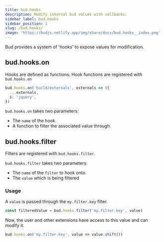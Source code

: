 ```yaml
---
title: bud.hooks
description: Modify internal bud values with callbacks.
sidebar_label: bud.hooks
sidebar_position: 1
slug: /bud.hooks/
image: 'https://budjs.netlify.app/img/share/docs/bud.hooks__index.png'
---
```


Bud provides a system of 'hooks' to expose values for modification.

## bud.hooks.on

Hooks are defined as functions. Hook functions are registered with `bud.hooks.on`

```js title='bud.config.js'
bud.hooks.on('build/externals', externals => ({
  ...externals,
  $: 'jquery',
})
```

`bud.hooks.on` takes two parameters:

- The `name` of the hook.
- A function to filter the associated value through.

## bud.hooks.filter

Filters are registered with `bud.hooks.filter`.

`bud.hooks.filter` takes two parameters:

- The `name` of the `filter` to hook onto.
- The `value` which is being filtered

### Usage

A `value` is passed through the `my.filter.key` filter.

```js
const filteredValue = bud.hooks.filter('my.filter.key', value)
```

Now, the user and other extensions have access to this value and can modify it.

```js
bud.hooks.on('my.filter.key', value => value.shift())
```
